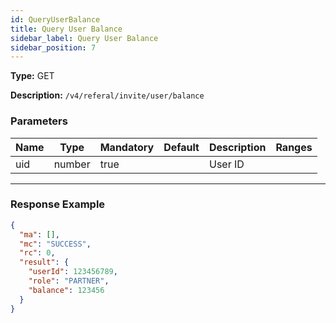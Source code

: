 ```yaml
---
id: QueryUserBalance
title: Query User Balance
sidebar_label: Query User Balance
sidebar_position: 7
---
```


**Type:** GET

**Description:** `/v4/referal/invite/user/balance`

### Parameters

| Name | Type   | Mandatory | Default | Description | Ranges |
| ---- | ------ | --------- | ------- | ----------- | ------ |
| uid  | number | true      |         | User ID     |        |

---

### Response Example

```json title="Response"
{
  "ma": [],
  "mc": "SUCCESS",
  "rc": 0,
  "result": {
    "userId": 123456789,
    "role": "PARTNER",
    "balance": 123456
  }
}
```
